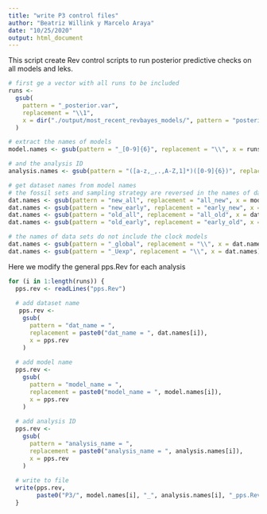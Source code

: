 ```yaml
---
title: "write P3 control files"
author: "Beatriz Willink y Marcelo Araya"
date: "10/25/2020"
output: html_document
---
```

This script create Rev control scripts to run posterior predictive checks on all models and leks.
```r
# first ge a vector with all runs to be included
runs <-
  gsub(
    pattern = "_posterior.var",
    replacement = "\\1",
    x = dir("./output/most_recent_revbayes_models/", pattern = "posterior.var")
  )

# extract the names of models
model.names <- gsub(pattern = "_[0-9]{6}", replacement = "\\", x = runs)

# and the analysis ID
analysis.names <- gsub(pattern = "([a-z,_,.,A-Z,1]*)([0-9]{6})", replacement = "\\2", x = runs)

# get dataset names from model names
# the fossil sets and sampling strategy are reversed in the names of datasets
dat.names <- gsub(pattern = "new_all", replacement = "all_new", x = model.names)
dat.names <- gsub(pattern = "new_early", replacement = "early_new", x = dat.names)
dat.names <- gsub(pattern = "old_all", replacement = "all_old", x = dat.names)
dat.names <- gsub(pattern = "old_early", replacement = "early_old", x = dat.names)

# the names of data sets do not include the clock models
dat.names <- gsub(pattern = "_global", replacement = "\\", x = dat.names)
dat.names <- gsub(pattern = "_Uexp", replacement = "\\", x = dat.names)
```

Here we modify the general pps.Rev for each analysis
```r
for (i in 1:length(runs)) {
  pps.rev <- readLines("pps.Rev")
   
  # add dataset name
   pps.rev <-
    gsub(
      pattern = "dat_name = ",
      replacement = paste0("dat_name = ", dat.names[i]),
      x = pps.rev
    )
   
  # add model name
  pps.rev <-
    gsub(
      pattern = "model_name = ",
      replacement = paste0("model_name = ", model.names[i]),
      x = pps.rev
    )
  
  # add analysis ID
  pps.rev <-
    gsub(
      pattern = "analysis_name = ",
      replacement = paste0("analysis_name = ", analysis.names[i]),
      x = pps.rev
    )
  
  # write to file
  write(pps.rev,
        paste0("P3/", model.names[i], "_", analysis.names[i], "_pps.Rev"))
  }
```

